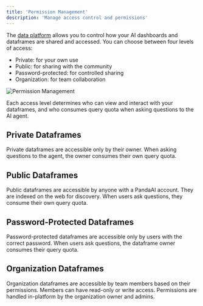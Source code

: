 ```yaml
---
title: 'Permission Management'
description: 'Manage access control and permissions'
---
```


The [data platform](/v3/ai-dashboards) allows you to control how your AI dashboards and dataframes are shared and accessed. 
You can choose between four levels of access:
- Private: for your own use
- Public: for sharing with the community
- Password-protected: for controlled sharing
- Organization: for team collaboration

![Permission Management](../assets/permissions.png)

Each access level determines who can view and interact with your dataframes, and who consumes query quota when asking questions to the AI agent.

## Private Dataframes
Private dataframes are accessible only by their owner. When asking questions to the agent, the owner consumes their own query quota.

## Public Dataframes
Public dataframes are accessible by anyone with a PandaAI account. They are indexed on the web for discovery. When users ask questions, they consume their own query quota.

## Password-Protected Dataframes
Password-protected dataframes are accessible only by users with the correct password. When users ask questions, the dataframe owner consumes their query quota.

## Organization Dataframes
Organization dataframes are accessible by team members based on their permissions. Members can have read-only or write access. Permissions are handled in-platform by the organization owner and admins.